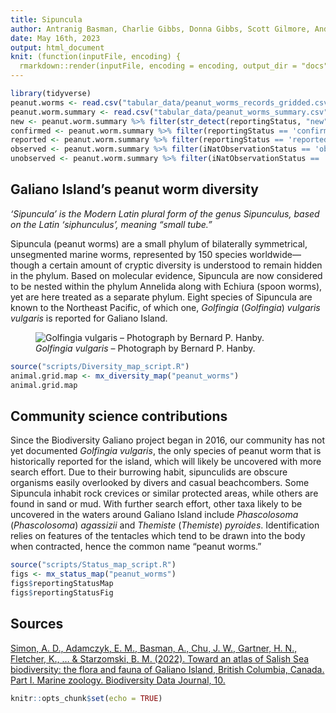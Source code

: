```yaml
---
title: Sipuncula
author: Antranig Basman, Charlie Gibbs, Donna Gibbs, Scott Gilmore, Andy Lamb, Andrew Simon
date: May 16th, 2023
output: html_document
knit: (function(inputFile, encoding) {
  rmarkdown::render(inputFile, encoding = encoding, output_dir = "docs") })
---
```


```r
library(tidyverse)
peanut.worms <- read.csv("tabular_data/peanut_worms_records_gridded.csv")
peanut.worm.summary <- read.csv("tabular_data/peanut_worms_summary.csv")
new <- peanut.worm.summary %>% filter(str_detect(reportingStatus, "new")) 
confirmed <- peanut.worm.summary %>% filter(reportingStatus == 'confirmed') 
reported <- peanut.worm.summary %>% filter(reportingStatus == 'reported') 
observed <- peanut.worm.summary %>% filter(iNatObservationStatus == 'observed') 
unobserved <- peanut.worm.summary %>% filter(iNatObservationStatus == 'unobserved') 
```

## Galiano Island's peanut worm diversity

*‘Sipuncula’ is the Modern Latin plural form of the genus Sipunculus, based on the Latin 'siphunculus', meaning “small tube.”*

Sipuncula (peanut worms) are a small phylum of bilaterally symmetrical, unsegmented marine worms, represented by 150 species worldwide—though a certain amount of cryptic diversity is understood to remain hidden in the phylum. Based on molecular evidence, Sipuncula are now considered to be nested within the phylum Annelida along with Echiura (spoon worms), yet are here treated as a separate phylum. Eight species of Sipuncula are known to the Northeast Pacific, of which one, *Golfingia* (*Golfingia*) *vulgaris vulgaris* is reported for Galiano Island.

![*Golfingia vulgaris* – Photograph by Bernard P. Hanby.](media/Golfingia_vulgaris_Bernard_Hanby.jpg)

```r
source("scripts/Diversity_map_script.R")
animal.grid.map <- mx_diversity_map("peanut_worms")
animal.grid.map
```

## Community science contributions

Since the Biodiversity Galiano project began in 2016, our community has not yet documented *Golfingia vulgaris*, the only species of peanut worm that is historically reported for the island, which will likely be uncovered with more search effort. Due to their burrowing habit, sipunculids are obscure organisms easily overlooked by divers and casual beachcombers. Some Sipuncula inhabit rock crevices or similar protected areas, while others are found in sand or mud. With further search effort, other taxa likely to be uncovered in the waters around Galiano Island include *Phascolosoma* (*Phascolosoma*) *agassizii* and *Themiste* (*Themiste*) *pyroides*. Identification relies on features of the tentacles which tend to be drawn into the body when contracted, hence the common name “peanut worms.”

```r
source("scripts/Status_map_script.R")
figs <- mx_status_map("peanut_worms")
figs$reportingStatusMap
figs$reportingStatusFig
```

## Sources

[Simon, A. D., Adamczyk, E. M., Basman, A., Chu, J. W., Gartner, H. N., Fletcher, K., ... & Starzomski, B. M. (2022). Toward an atlas of Salish Sea biodiversity: the flora and fauna of Galiano Island, British Columbia, Canada. Part I. Marine zoology. Biodiversity Data Journal, 10.](https://bdj.pensoft.net/article/76050/)

```r
knitr::opts_chunk$set(echo = TRUE)
```
